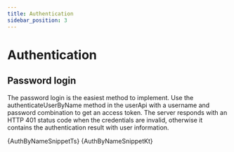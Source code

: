 ```yaml
---
title: Authentication
sidebar_position: 3
---
```


# Authentication

## Password login

The password login is the easiest method to implement. Use the authenticateUserByName method in the userApi with a username and password combination to get an access token. The server responds with an HTTP 401 status code when the credentials are invalid, otherwise it contains the authentication result with user information.


<Tabs defaultValue='ts' groupId='dev-sdk-language'>
  <TabItem value='ts' label='TypeScript'>
    <CodeBlock language='typescript'>{AuthByNameSnippetTs}</CodeBlock>
  </TabItem>
  <TabItem value='kt' label='Kotlin'>
    <CodeBlock language='kt'>{AuthByNameSnippetKt}</CodeBlock>
  </TabItem>
</Tabs>

